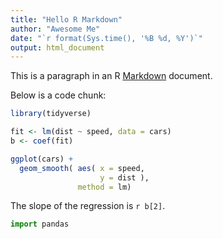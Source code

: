 ```yaml
---
title: "Hello R Markdown"
author: "Awesome Me"
date: "`r format(Sys.time(), '%B %d, %Y')`"
output: html_document
---
```


This is a paragraph in an R [Markdown](https://rmarkdown.rstudio.com/) document.

Below is a code chunk:

```r
library(tidyverse)

fit <- lm(dist ~ speed, data = cars)
b <- coef(fit)

ggplot(cars) +
  geom_smooth( aes( x = speed, 
                    y = dist ),
               method = lm)

```

The slope of the regression is `r b[2]`.
```python
import pandas
```

